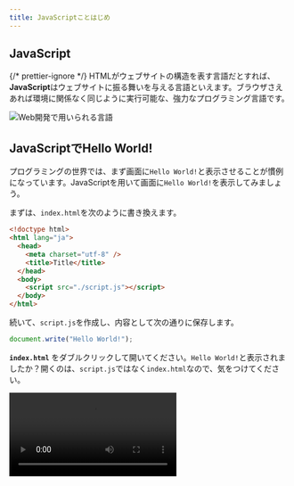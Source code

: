 ```yaml
---
title: JavaScriptことはじめ
---
```



## <Term>JavaScript</Term>

{/* prettier-ignore */}
<Term>HTML</Term>がウェブサイトの構造を表す言語だとすれば、<Term>**JavaScript**</Term>はウェブサイトに振る舞いを与える言語といえます。ブラウザさえあれば環境に関係なく同じように実行可能な、強力なプログラミング言語です。

![Web開発で用いられる言語](../02-html/web-development-languages.drawio.svg)

## <Term>JavaScript</Term>でHello World!

プログラミングの世界では、まず画面に`Hello World!`と表示させることが慣例になっています。<Term>JavaScript</Term>を用いて画面に`Hello World!`を表示してみましょう。

まずは、`index.html`を次のように書き換えます。

```html title="index.html"
<!doctype html>
<html lang="ja">
  <head>
    <meta charset="utf-8" />
    <title>Title</title>
  </head>
  <body>
    <script src="./script.js"></script>
  </body>
</html>
```

続いて、`script.js`を作成し、内容として次の通りに保存します。

```javascript title="script.js"
document.write("Hello World!");
```

**`index.html`** をダブルクリックして開いてください。`Hello World!`と表示されましたか？開くのは、`script.js`ではなく`index.html`なので、気をつけてください。

<video src={helloWorldByJavascriptVideo} controls />

## <Term>JavaScript</Term>が動く仕組み

<Term>HTML</Term>ファイルの中に、以下のような記述があります。

```html title="index.html"
<script src="./script.js"></script>
```

まず、この記述によって、`script.js`ファイルがブラウザによって読み込まれます。この`script.js`に記述されているのが<Term>JavaScript</Term>です。

:::info

この講座の中では、`script`<Term>要素</Term>を常に **`body`<Term>要素</Term>の末尾** に記述するようにします。これは、<Term>JavaScript</Term>が読み込まれるタイミングで他のすべての<Term>HTML要素</Term>がすでに表示されていることを保証するためです。

:::

## <Term>JavaScript</Term> の基本文法

{/* prettier-ignore */}
<Term>JavaScript</Term>のプログラムで、セミコロンで区切られた部分を<Term>文</Term>と呼びます。<Term>JavaScript</Term>の実行環境は、プログラム中に含まれる<Term>文</Term>を上から下に向けて順番に実行していきます。
`document.write`はブラウザの画面に出力するための命令です。

```javascript title="script.js"
document.write("Hello World1");
document.write("Hello World2");
document.write("Hello World3");
```

:::tip

改行が表示されず困っていますか？`document.write`で出力したテキストは、HTMLとして解釈されます。`br`要素や`p`要素を使いましょう。

:::

## コメント

`//`から行末までの部分や、`/*`から`*/`で囲まれた部分は**コメント**とみなされ、プログラムの実行に影響を与えません。この講座内でもプログラムの意味を説明するのに利用していきます。

```javascript title="script.js"
// この部分はコメントです
document.write("Hello World"); // この部分もコメントです
/* この部分も
やはりコメントです。 */
```
